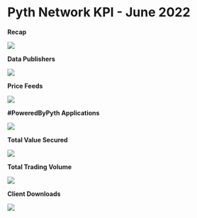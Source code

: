 # Pyth Network KPI - June 2022

**Recap**

![](../../../../images/kpi/june-22/1_nQ2UsKvmfn_hzZlEa6GCcQ.jpeg)

**Data Publishers**

![](../../../../images/kpi/june-22/DataPubs.png)

**Price Feeds**

![](../../../../images/kpi/june-22/PriceFeedsSep21.png)

**#PoweredByPyth Applications**

![](../../../../images/kpi/june-22/dApp.png)

**Total Value Secured**

![](../../../../images/kpi/june-22/JunedAppsTVS.png)

**Total Trading Volume**

![](../../../../images/kpi/june-22/JuneTradingVolume.png)

**Client Downloads**

![](../../../../images/kpi/june-22/Client_Downloads_Cumulative_June.png)
